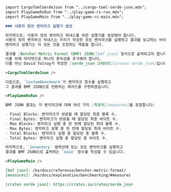```markdown
import CargoTomlSerdeJson from "../cargo-toml-serde-json.mdx";
import PlayGameRsRun from "../play-game-rs-run.mdx";
import PlayGameMain from "../play-game-rs-main.mdx";

### 사용자 정의 벤치마크 실행기 생성

마지막으로, 사용자 정의 벤치마크 하네스를 위한 실행기를 생성해야 합니다.
사용자 정의 벤치마크 하네스는 우리가 작성한 모든 벤치마크를 실행하고 결과를 보고하는 바이너리일 뿐입니다.
벤치마크 실행기는 이 모든 것을 조정하는 역할을 합니다.

결과를 [Bencher Metric Format (BMF) JSON][bmf json] 형식으로 출력하고자 합니다.
이를 위해 마지막으로 하나의 종속성을 추가해야 합니다,
다름 아닌 David Tolnay가 작성한 [serde_json 크레이트][crates serde json]입니다!

<CargoTomlSerdeJson />

다음으로, `CustomBenchmark`가 벤치마크 함수를 실행하고
그 결과를 BMF JSON으로 반환하는 메서드를 구현하겠습니다.

<PlayGameRsRun />

BMF JSON 결과는 각 벤치마크에 대해 여섯 가지 [측정치][measures]를 포함합니다:

- Final Blocks: 벤치마크가 완료될 때 할당된 최종 블록 수.
- Final Bytes: 벤치마크가 완료될 때 할당된 최종 바이트 수.
- Max Blocks: 벤치마크 실행 중 한 번에 할당된 최대 블록 수.
- Max Bytes: 벤치마크 실행 중 한 번에 할당된 최대 바이트 수.
- Total Blocks: 벤치마크 실행 중 할당된 총 블록 수.
- Total Bytes: 벤치마크 실행 중 할당된 총 바이트 수.

마지막으로, `inventory` 컬렉션에 있는 모든 벤치마크를 실행하고
결과를 BMF JSON으로 출력하는 `main` 함수를 작성할 수 있습니다.

<PlayGameMain />

[bmf json]: /ko/docs/reference/bencher-metric-format/
[measures]: /ko/docs/explanation/benchmarking/#measures

[crates serde json]: https://crates.io/crates/serde_json
```
